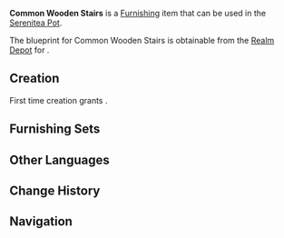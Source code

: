 {{Furnishing Infobox
|id             = 371247
|image          = Item Common Wooden Stairs.png
|category       = Courtyard
|subcategory    = Courtyard Wall
|quality        = 3
|adeptal_energy = 60
|load           = 35
|reduced_load   = 24
|description    = Stairs made of high-quality [[Cuihua Wood]] that use a most regular design. This simplicity has the advantage of making them easy to construct and maintain, ensuring their ease of installation just about anywhere, where they will then seamlessly fit alongside other pieces of architectural work.
|height         = 0.8
|floatable      = 1
|blueprint      = Realm Depot
|source1        = 
}}
'''Common Wooden Stairs''' is a [[Furnishing]] item that can be used in the [[Serenitea Pot]].

The blueprint for Common Wooden Stairs is obtainable from the [[Realm Depot]] for {{Item|Realm Currency|24|x=160}}.

==Creation==
First time creation grants {{Item|Trust|24|x=60}}.
{{Recipe
|type = Creation
|time = 14h
|Cuihua Wood = 8
|sort = Cuihua Wood
}}

==Furnishing Sets==
{{Craft Usage}}

==Other Languages==
{{Other Languages
|en      = Common Wooden Stairs
|zhs     = 果木泛用阶梯
|zhs_rm  = Guǒmù Fànyòng Jiētī
|zht     = 果木泛用階梯
|zht_rm  = Guǒmù Fànyòng Jiētī
|zh_tl   = 
|ja      = 木製の汎用階段
|ja_rm   = Mokusei no Han'you Kaidan{{assumed}}
|ja_tl   = Wooden General-Purpose Stairs
|ko      = 과실 나무 범용 계단
|ko_tl   = Fruit Tree General-Purpose Stairs
|es      = Escaleras multiusos de madera
|es_tl   = Wooden Multipurpose Stairs
|fr      = Escalier polyvalent en bois fruitier
|fr_tl   = Fruitwood Multipurpose Stairs
|ru      = Обычная деревянная лестница
|ru_tl   = Common Wooden Stairs
|th      = บันไดไม้ผลอเนกประสงค์
|th_rm   = 
|th_tl   = 
|vi      = Cầu Thang Gỗ Thông Dụng
|vi_tl   = 
|de      = Mehrzwecktreppe aus Fruchtholz
|de_tl   = 
|id      = Tangga Kayu Biasa
|id_tl   = Common Wooden Stairs
|pt      = Escadaria de Madeira de uma Árvore Frutífera
|pt_tl   = 
|tr      = Sıradan Tahta Merdiven
|tr_tl   = 
|it      = Scala in legno comune
|it_tl   = Common Wooden Stair
}}

==Change History==
{{Change History|3.5}}

==Navigation==
{{Furnishing Navbox|exterior}}